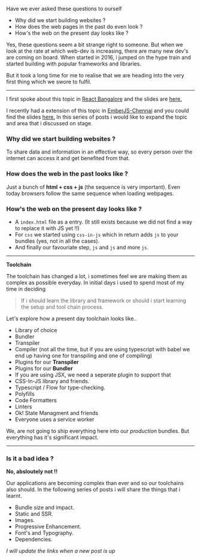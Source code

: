 Have we ever asked these questions to ourself

- Why did we start building websites ?
- How does the web pages in the past do even look ?
- How's the web on the present day looks like ?

Yes, these questions seem a bit strange right to someone. But when we look at the rate at which web-dev is increasing,
there are many new dev's are coming on board. When started in 2016, i jumped on the hype train and started building with popular frameworks and libraries.

But it took a long time for me to realise that we are heading into the very first thing which we swore to fulfil.

---

I first spoke about this topic in [React Bangalore](https://www.meetup.com/ReactJS-Bangalore/events/265868532/) and the slides are [here.](https://elegant-noyce-68b57d.netlify.app/)

I recently had a extension of this topic in [EmberJS-Chennai](https://chennaiemberjs.in/) and you could find the slides [here.](https://slides.com/jayakrishnanamburu/web-dev#/)
In this series of posts i would like to expand the topic and area that i discussed on stage.

### Why did we start building websites ?

To share data and information in an effective way, so every person over the internet can access it and get benefited from that.

### How does the web in the past looks like ?

Just a bunch of **html + css + js** (the sequence is very important). Even today browsers follow the same sequence when loading webpages.

### How's the web on the present day looks like ?

- A `index.html` file as a entry. (It still exists because we did not find a way to replace it with JS yet !!)
- For `css` we started using `css-in-js` which in return adds `js` to your bundles (yes, not in all the cases).
- And finally our favouriate step, `js` and `js` and more `js`.

---

**Toolchain**

The toolchain has changed a lot, i sometimes feel we are making them as complex as possible everyday.
In initial days i used to spend most of my time in deciding

> If i should learn the library and framework or should i start learning the setup and tool chain process.

Let's explore how a present day toolchain looks like..

- Library of choice
- Bundler
- Transpiler
- Compiler (not all the time, but if you are using typescript with babel we end up having one for transpiling and one of compiling)
- Plugins for our **Transpiler**
- Plugins for our **Bundler**
- If you are using JSX, we need a seperate plugin to support that
- CSS-In-JS library and friends.
- Typescript / Flow for type-checking.
- Polyfills
- Code Formatters
- Linters
- Ok! State Managment and friends
- Everyone uses a service worker

We, are not going to ship everything here into our _production_ bundles. But everything has it's significant impact.

---

### Is it a bad idea ?

**No, absloutely not !!**

Our applications are becoming complex than ever and so our toolchains also should.
In the following series of posts i will share the things that i learnt.

- Bundle size and impact.
- Static and SSR.
- Images.
- Progressive Enhancement.
- Font's and Typography.
- Dependencies.

_I will update the links when a new post is up_
